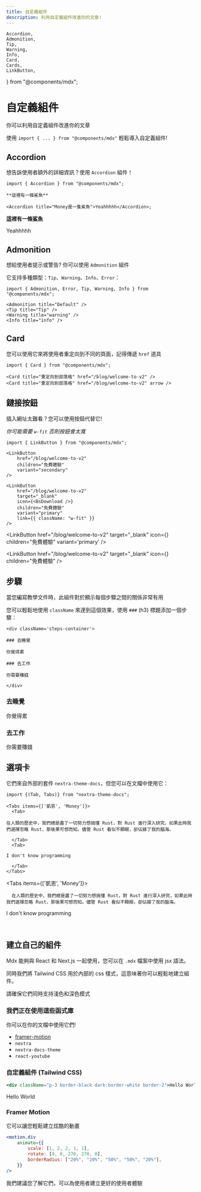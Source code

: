 ```yaml
---
title: 自定義組件
description: 利用自定義組件改進你的文章!
---
```


    Accordion,
    Admonition,
    Tip,
    Warning,
    Info,
    Card,
    Cards,
    LinkButton,
} from "@components/mdx";

# 自定義組件

你可以利用自定義組件改進你的文章

使用 `import { ... } from "@components/mdx"` 輕鬆導入自定義組件!

## Accordion

想告訴使用者額外的詳細資訊？使用 `Accordion` 組件！

```mdx
import { Accordion } from "@components/mdx";

**這裡有一條鯊魚**

<Accordion title="Money是一隻鯊魚">Yeahhhhh</Accordion>;
```

**這裡有一條鯊魚**

<Accordion title="Money是一隻鯊魚">Yeahhhhh</Accordion>

## Admonition

想給使用者提示或警告? 你可以使用 `Admonition` 組件

它支持多種類型：`Tip`、`Warning`、`Info`、`Error`：

```mdx
import { Admonition, Error, Tip, Warning, Info } from "@components/mdx";

<Admonition title="Default" />
<Tip title="Tip" />
<Warning title="warning" />
<Info title="info" />
```

<Admonition title="Default" />
<Tip title="Tip" />
<Warning title="warning" />
<Info title="info" />

## Card

您可以使用它來將使用者重定向到不同的頁面，記得傳遞 `href` 道具

```mdx
import { Card } from "@components/mdx";

<Card title="重定向到部落格" href="/blog/welcome-to-v2" />
<Card title="重定向到部落格" href="/blog/welcome-to-v2" arrow />
```

<Card title="重定向到部落格" href="/blog/welcome-to-v2" />
<Card
    title="重定向到部落格"
    href="/blog/welcome-to-v2"
    arrow
    className="mt-2"
/>

## 鏈接按鈕

插入網址太難看？您可以使用按鈕代替它!

<Info>_你可能需要 `w-fit` 否則按鈕會太寬_</Info>

```mdx
import { LinkButton } from "@components/mdx";

<LinkButton
    href="/blog/welcome-to-v2"
    children="免費體驗"
    variant="secondary"
/>

<LinkButton
    href="/blog/welcome-to-v2"
    target="_blank"
    icon={<BsDownload />}
    children="免費體驗"
    variant="primary"
    link={{ className: "w-fit" }}
/>
```

<div className='flex flex-col min-[400px]:flex-row gap-3 flex-wrap my-5'>
  
<LinkButton
    href="/blog/welcome-to-v2"
    target="_blank"
    icon={<BsDownload />}
    children="免費體驗"
    variant='primary'
/>

<LinkButton
    href="/blog/welcome-to-v2"
    target="_blank"
    children="開始試用"
    variant="primary"
/>

<LinkButton
    href="/blog/welcome-to-v2"
    target="_blank"
    icon={<BsDownload />}
    children="免費體驗"
/>

<LinkButton href="/blog/welcome-to-v2" target="_blank" children="開始試用" />

</div>

## 步驟

當您編寫教學文件時，此組件對於顯示每個步驟之間的關係非常有用

您可以輕鬆地使用 `className` 來達到這個效果，使用 `###` (h3) 標題添加一個步驟：

```mdx
<div className='steps-container'>

### 去睡覺

你覺得累

### 去工作

你需要賺錢

</div>
```

<div className='steps-container'>

### 去睡覺

你覺得累

### 去工作

你需要賺錢

</div>

## 選項卡

它們來自外部的套件 `nextra-theme-docs`，但您可以在文檔中使用它：

```mdx
import {(Tab, Tabs)} from "nextra-theme-docs";

<Tabs items={['凱恩', 'Money']}>
  <Tab>

在人類的歷史中，我們總是盡了一切努力想搞懂 Rust，對 Rust 進行深入研究，如果此時我們選擇忽略 Rust，那後果可想而知。儘管 Rust 看似不顯眼，卻佔據了我的腦海。

  </Tab>
  <Tab>

I don't know programming

  </Tab>
</Tabs>
```

<Tabs items={['凱恩', 'Money']}>
  <Tab>
	
	  在人類的歷史中，我們總是盡了一切努力想搞懂 Rust，對 Rust 進行深入研究，如果此時我們選擇忽略 Rust，那後果可想而知。儘管 Rust 看似不顯眼，卻佔據了我的腦海。

  </Tab>
  <Tab>

I don't know programming

  </Tab>
</Tabs>

<br />

## 建立自己的組件

Mdx 能夠與 React 和 Next.js 一起使用，您可以在 `.mdx` 檔案中使用 jsx 語法。

同時我們將 Tailwind CSS 用於內部的 css 樣式，這意味著你可以輕鬆地建立組件。

<Tip title="重要提示">請確保它們同時支持淺色和深色模式</Tip>
### 我們正在使用這些函式庫

你可以在你的文檔中使用它們!

- [framer-motion](https://www.framer.com/motion/)
- `nextra`
- `nextra-docs-theme`
- `react-youtube`

### 自定義組件 (Tailwind CSS)

```jsx
<div className="p-3 border-black dark:border-white border-2">Hello World</div>
```

<div className="p-3 border-black dark:border-white border-2">Hello World</div>

### Framer Motion

它可以讓您輕鬆建立炫酷的動畫

<Cards>
    <Card
        href="https://www.framer.com/docs/"
        target="_blank"
        title="他們的文檔"
    />
</Cards>

```jsx
<motion.div
    animate={{
        scale: [1, 2, 2, 1, 1],
        rotate: [0, 0, 270, 270, 0],
        borderRadius: ["20%", "20%", "50%", "50%", "20%"],
    }}
/>
```

<div className="flex flex-col items-center bg-purple-500 p-5 rounded-2xl mt-4">
    <motion.div
        animate={{
            scale: [1, 2, 2, 1, 1],
            rotate: [0, 0, 270, 270, 0],
            borderRadius: ["20%", "20%", "50%", "50%", "20%"],
        }}
        transition={{
            duration: 2,
            ease: "easeInOut",
            times: [0, 0.2, 0.5, 0.8, 1],
            repeat: Infinity,
            repeatDelay: 0.2,
        }}
        className="w-10 h-10 md:w-32 md:h-32 bg-white m-[5rem]"
    />
</div>

我們建議您了解它們，可以為使用者建立更好的使用者體驗
